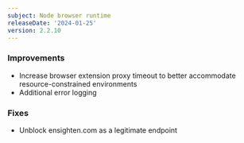 ```yaml
---
subject: Node browser runtime
releaseDate: '2024-01-25'
version: 2.2.10
---
```


### Improvements

* Increase browser extension proxy timeout to better accommodate resource-constrained environments
* Additional error logging

### Fixes

* Unblock ensighten.com as a legitimate endpoint

